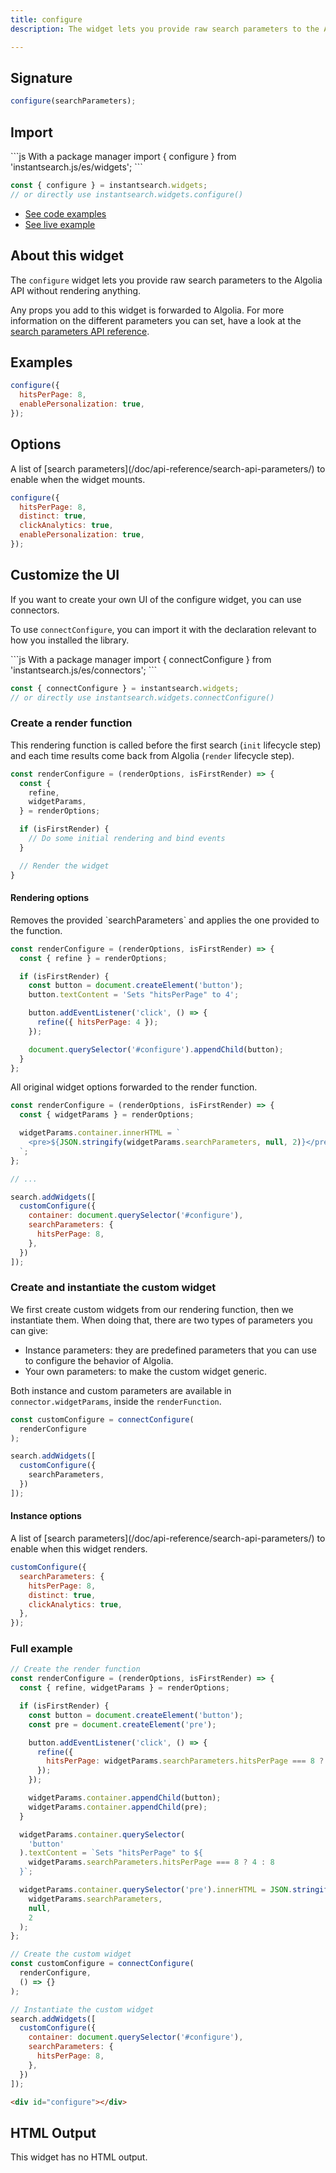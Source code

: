 ```yaml
---
title: configure
description: The widget lets you provide raw search parameters to the Algolia API without rendering anything.

---
```


## Signature

```js
configure(searchParameters);
```

 
## Import


<CodeGroup>
```js With a package manager
import { configure } from 'instantsearch.js/es/widgets';
```

```js With a CDN
const { configure } = instantsearch.widgets;
// or directly use instantsearch.widgets.configure()
```
</CodeGroup>


- [See code examples](#examples)
- [See live example](https://instantsearchjs.netlify.app/stories/js/?path=/story/basics-configure--force-1-hit-per-page)

## About this widget

The `configure` widget lets you provide raw search parameters to the Algolia API without rendering anything.

Any props you add to this widget is forwarded to Algolia. For more information on the different parameters you can set, have a look at the [search parameters API reference](/doc/api-reference/search-api-parameters/).

 
## Examples

```js
configure({
  hitsPerPage: 8,
  enablePersonalization: true,
});
```



## Options


<ParamField path="searchParameters" type="object" required="true">
A list of [search parameters](/doc/api-reference/search-api-parameters/) to enable when the widget mounts.

```js
configure({
  hitsPerPage: 8,
  distinct: true,
  clickAnalytics: true,
  enablePersonalization: true,
});
```

</ParamField>



## Customize the UI



If you want to create your own UI of the configure widget, you can use connectors.

To use `connectConfigure`, you can import it with the declaration relevant to how you installed the library.

<CodeGroup>
```js With a package manager
import { connectConfigure } from 'instantsearch.js/es/connectors';
```

```js With a CDN
const { connectConfigure } = instantsearch.widgets;
// or directly use instantsearch.widgets.connectConfigure()
```
</CodeGroup>

### Create a render function

This rendering function is called before the first search (`init` lifecycle step) and each time results come back from Algolia (`render` lifecycle step).

```js
const renderConfigure = (renderOptions, isFirstRender) => {
  const {
    refine,
    widgetParams,
  } = renderOptions;

  if (isFirstRender) {
    // Do some initial rendering and bind events
  }

  // Render the widget
}
```

 
#### Rendering options


<ParamField path="refine" type="function" required="">
Removes the provided `searchParameters` and applies the one provided to the function.

```js
const renderConfigure = (renderOptions, isFirstRender) => {
  const { refine } = renderOptions;

  if (isFirstRender) {
    const button = document.createElement('button');
    button.textContent = 'Sets "hitsPerPage" to 4';

    button.addEventListener('click', () => {
      refine({ hitsPerPage: 4 });
    });

    document.querySelector('#configure').appendChild(button);
  }
};
```

</ParamField>

<ParamField path="widgetParams" type="object" required="">
All original widget options forwarded to the render function.

```js
const renderConfigure = (renderOptions, isFirstRender) => {
  const { widgetParams } = renderOptions;

  widgetParams.container.innerHTML = `
    <pre>${JSON.stringify(widgetParams.searchParameters, null, 2)}</pre>
  `;
};

// ...

search.addWidgets([
  customConfigure({
    container: document.querySelector('#configure'),
    searchParameters: {
      hitsPerPage: 8,
    },
  })
]);
```

</ParamField>


### Create and instantiate the custom widget

We first create custom widgets from our rendering function, then we instantiate them. When doing that, there are two types of parameters you can give:

- Instance parameters: they are predefined parameters that you can use to configure the behavior of Algolia.
- Your own parameters: to make the custom widget generic.

Both instance and custom parameters are available in `connector.widgetParams`, inside the `renderFunction`.

```js
const customConfigure = connectConfigure(
  renderConfigure
);

search.addWidgets([
  customConfigure({
    searchParameters,
  })
]);
```

 
#### Instance options


<ParamField path="searchParameters" type="object" required="true">
A list of [search parameters](/doc/api-reference/search-api-parameters/) to enable when this widget renders.

```js
customConfigure({
  searchParameters: {
    hitsPerPage: 8,
    distinct: true,
    clickAnalytics: true,
  },
});
```

</ParamField>






### Full example

<CodeGroup>

```js JavaScript
// Create the render function
const renderConfigure = (renderOptions, isFirstRender) => {
  const { refine, widgetParams } = renderOptions;

  if (isFirstRender) {
    const button = document.createElement('button');
    const pre = document.createElement('pre');

    button.addEventListener('click', () => {
      refine({
        hitsPerPage: widgetParams.searchParameters.hitsPerPage === 8 ? 4 : 8,
      });
    });

    widgetParams.container.appendChild(button);
    widgetParams.container.appendChild(pre);
  }

  widgetParams.container.querySelector(
    'button'
  ).textContent = `Sets "hitsPerPage" to ${
    widgetParams.searchParameters.hitsPerPage === 8 ? 4 : 8
  }`;

  widgetParams.container.querySelector('pre').innerHTML = JSON.stringify(
    widgetParams.searchParameters,
    null,
    2
  );
};

// Create the custom widget
const customConfigure = connectConfigure(
  renderConfigure,
  () => {}
);

// Instantiate the custom widget
search.addWidgets([
  customConfigure({
    container: document.querySelector('#configure'),
    searchParameters: {
      hitsPerPage: 8,
    },
  })
]);
```


```html HTML
<div id="configure"></div>
```


</CodeGroup>



## HTML Output

This widget has no HTML output.


